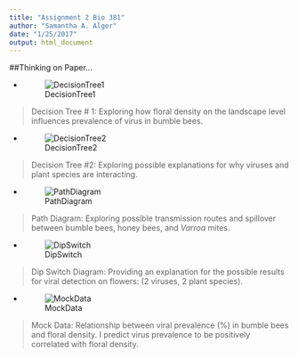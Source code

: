 ```yaml
---
title: "Assignment 2 Bio 381"
author: "Samantha A. Alger"
date: "1/25/2017"
output: html_document
---
```


##Thinking on Paper...

* ![DecisionTree1](DecisionTree1.JPG)   

> Decision Tree # 1: Exploring how floral density on the landscape level influences prevalence of virus in bumble bees.


* ![DecisionTree2](DecisionTree2.JPG)

> Decision Tree #2: Exploring possible explanations for why viruses and plant species are interacting.


* ![PathDiagram](PathDiagram.JPG)

> Path Diagram: Exploring possible transmission routes and spillover between bumble bees, honey bees, and *Varroa* mites.

* ![DipSwitch](DipSwitch.JPG)   

> Dip Switch Diagram: Providing an explanation for the possible results for viral detection on flowers: (2 viruses, 2 plant species).

* ![MockData](MockData.JPG)

> Mock Data: Relationship between viral prevalence (%) in bumble bees and floral density. I predict virus prevalence to be positively correlated with floral density. 